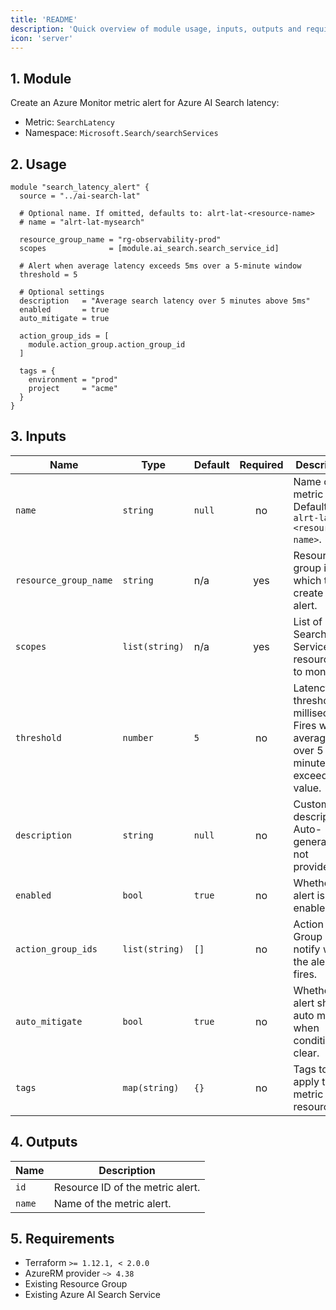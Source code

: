 ```yaml
---
title: 'README'
description: 'Quick overview of module usage, inputs, outputs and requirements.'
icon: 'server'
---
```


## 1. Module
Create an Azure Monitor metric alert for Azure AI Search latency:
- Metric: `SearchLatency` 
- Namespace: `Microsoft.Search/searchServices`

## 2. Usage
```hcl
module "search_latency_alert" {
  source = "../ai-search-lat"

  # Optional name. If omitted, defaults to: alrt-lat-<resource-name>
  # name = "alrt-lat-mysearch"

  resource_group_name = "rg-observability-prod"
  scopes              = [module.ai_search.search_service_id]

  # Alert when average latency exceeds 5ms over a 5-minute window
  threshold = 5

  # Optional settings
  description   = "Average search latency over 5 minutes above 5ms"
  enabled       = true
  auto_mitigate = true

  action_group_ids = [
    module.action_group.action_group_id
  ]

  tags = {
    environment = "prod"
    project     = "acme"
  }
}
```

## 3. Inputs
| Name | Type | Default | Required | Description |
|------|------|---------|:--------:|-------------|
| `name` | `string` | `null` | no | Name of the metric alert. Defaults to `alrt-lat-<resource-name>`. |
| `resource_group_name` | `string` | n/a | yes | Resource group in which to create the alert. |
| `scopes` | `list(string)` | n/a | yes | List of Search Service resource IDs to monitor. |
| `threshold` | `number` | `5` | no | Latency threshold in milliseconds. Fires when average over 5 minutes exceeds this value. |
| `description` | `string` | `null` | no | Custom alert description. Auto-generated if not provided. |
| `enabled` | `bool` | `true` | no | Whether the alert is enabled. |
| `action_group_ids` | `list(string)` | `[]` | no | Action Group IDs to notify when the alert fires. |
| `auto_mitigate` | `bool` | `true` | no | Whether the alert should auto mitigate when conditions clear. |
| `tags` | `map(string)` | `{}` | no | Tags to apply to the metric alert resource. |

## 4. Outputs
| Name | Description |
|------|-------------|
| `id` | Resource ID of the metric alert. |
| `name` | Name of the metric alert. |

## 5. Requirements
- Terraform `>= 1.12.1, < 2.0.0`
- AzureRM provider `~> 4.38`
- Existing Resource Group
- Existing Azure AI Search Service


